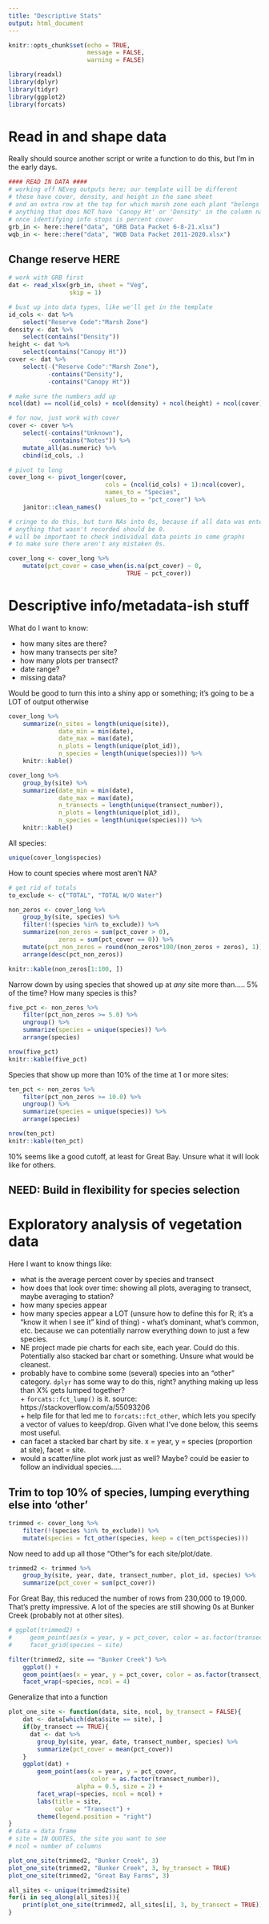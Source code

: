 ```yaml
---
title: "Descriptive Stats"
output: html_document
---
```


```r
knitr::opts_chunk$set(echo = TRUE,
                      message = FALSE,
                      warning = FALSE)
```

```r
library(readxl)
library(dplyr)
library(tidyr)
library(ggplot2)
library(forcats)
```

# Read in and shape data  

Really should source another script or write a function to do this, but I'm in the early days.

```r
#### READ IN DATA ####
# working off NEveg outputs here; our template will be different
# these have cover, density, and height in the same sheet
# and an extra row at the top for which marsh zone each plant "belongs to"
# anything that does NOT have 'Canopy Ht' or 'Density' in the column name 
# once identifying info stops is percent cover
grb_in <- here::here("data", "GRB Data Packet 6-8-21.xlsx")
wqb_in <- here::here("data", "WQB Data Packet 2011-2020.xlsx")
```

## Change reserve HERE

```r
# work with GRB first
dat <- read_xlsx(grb_in, sheet = "Veg",
                 skip = 1)
```

```r
# bust up into data types, like we'll get in the template
id_cols <- dat %>% 
    select("Reserve Code":"Marsh Zone")
density <- dat %>% 
    select(contains("Density"))
height <- dat %>% 
    select(contains("Canopy Ht"))
cover <- dat %>% 
    select(-("Reserve Code":"Marsh Zone"),
           -contains("Density"),
           -contains("Canopy Ht"))

# make sure the numbers add up
ncol(dat) == ncol(id_cols) + ncol(density) + ncol(height) + ncol(cover)

# for now, just work with cover
cover <- cover %>% 
    select(-contains("Unknown"),
           -contains("Notes")) %>% 
    mutate_all(as.numeric) %>% 
    cbind(id_cols, .)

# pivot to long
cover_long <- pivot_longer(cover,
                           cols = (ncol(id_cols) + 1):ncol(cover),
                           names_to = "Species",
                           values_to = "pct_cover") %>% 
    janitor::clean_names()

# cringe to do this, but turn NAs into 0s, because if all data was entered properly,
# anything that wasn't recorded should be 0.
# will be important to check individual data points in some graphs
# to make sure there aren't any mistaken 0s.

cover_long <- cover_long %>% 
    mutate(pct_cover = case_when(is.na(pct_cover) ~ 0,
                                 TRUE ~ pct_cover))

```

# Descriptive info/metadata-ish stuff    

What do I want to know:  

+  how many sites are there?  
+  how many transects per site?  
+  how many plots per transect?  
+  date range?  
+  missing data?  

Would be good to turn this into a shiny app or something; it's going to be a LOT of output otherwise  

```r
cover_long %>% 
    summarize(n_sites = length(unique(site)),
              date_min = min(date),
              date_max = max(date),
              n_plots = length(unique(plot_id)),
              n_species = length(unique(species))) %>% 
    knitr::kable()
```

```r
cover_long %>% 
    group_by(site) %>% 
    summarize(date_min = min(date),
              date_max = max(date),
              n_transects = length(unique(transect_number)),
              n_plots = length(unique(plot_id)),
              n_species = length(unique(species))) %>% 
    knitr::kable()
```

All species:  

```r
unique(cover_long$species)
```

How to count species where most aren't NA?

```r
# get rid of totals
to_exclude <- c("TOTAL", "TOTAL W/O Water")
```

```r
non_zeros <- cover_long %>% 
    group_by(site, species) %>% 
    filter(!(species %in% to_exclude)) %>% 
    summarize(non_zeros = sum(pct_cover > 0),
              zeros = sum(pct_cover == 0)) %>%
    mutate(pct_non_zeros = round(non_zeros*100/(non_zeros + zeros), 1)) %>% 
    arrange(desc(pct_non_zeros))

knitr::kable(non_zeros[1:100, ])

```

Narrow down by using species that showed up at *any* site more than..... 5% of the time? How many species is this?  

```r
five_pct <- non_zeros %>% 
    filter(pct_non_zeros >= 5.0) %>% 
    ungroup() %>% 
    summarize(species = unique(species)) %>% 
    arrange(species)

nrow(five_pct)
knitr::kable(five_pct)
```

Species that show up more than 10% of the time at 1 or more sites:  

```r
ten_pct <- non_zeros %>% 
    filter(pct_non_zeros >= 10.0) %>% 
    ungroup() %>% 
    summarize(species = unique(species)) %>% 
    arrange(species) 

nrow(ten_pct)
knitr::kable(ten_pct)
```

10% seems like a good cutoff, at least for Great Bay. Unsure what it will look like for others. 

## NEED: Build in flexibility for species selection  



# Exploratory analysis of vegetation data  

Here I want to know things like:  

+  what is the average percent cover by species and transect  
+  how does that look over time: showing all plots, averaging to transect, maybe averaging to station?  
+  how many species appear  
+  how many species appear a LOT (unsure how to define this for R; it's a "know it when I see it" kind of thing) - what's dominant, what's common, etc. because we can potentially narrow everything down to just a few species.  
+  NE project made pie charts for each site, each year. Could do this. Potentially also stacked bar chart or something. Unsure what would be cleanest.  
  +  probably have to combine some (several) species into an "other" category. `dplyr` has some way to do this, right? anything making up less than X% gets lumped together?   
    +  `forcats::fct_lump()` is it. source: https://stackoverflow.com/a/55093206   
    +  help file for that led me to `forcats::fct_other`, which lets you specify a vector of values to keep/drop. Given what I've done below, this seems most useful.  
  +  can facet a stacked bar chart by site. x = year, y = species (proportion at site), facet = site.  
  +  would a scatter/line plot work just as well? Maybe? could be easier to follow an individual species.....  


## Trim to top 10% of species, lumping everything else into 'other'  

```r
trimmed <- cover_long %>% 
    filter(!(species %in% to_exclude)) %>% 
    mutate(species = fct_other(species, keep = c(ten_pct$species)))
```

Now need to add up all those "Other"s for each site/plot/date.  

```r
trimmed2 <- trimmed %>% 
    group_by(site, year, date, transect_number, plot_id, species) %>% 
    summarize(pct_cover = sum(pct_cover))
```

For Great Bay, this reduced the number of rows from 230,000 to 19,000. That's pretty impressive. A lot of the species are still showing 0s at Bunker Creek (probably not at other sites).  

```r
# ggplot(trimmed2) +
#     geom_point(aes(x = year, y = pct_cover, color = as.factor(transect_number)), alpha = 0.5, size = 2) +
#     facet_grid(species ~ site)
```

```r
filter(trimmed2, site == "Bunker Creek") %>% 
    ggplot() +
    geom_point(aes(x = year, y = pct_cover, color = as.factor(transect_number)), alpha = 0.5, size = 2) +
    facet_wrap(~species, ncol = 4)
```

Generalize that into a function  

```r
plot_one_site <- function(data, site, ncol, by_transect = FALSE){
    dat <- data[which(data$site == site), ]
    if(by_transect == TRUE){
      dat <- dat %>% 
        group_by(site, year, date, transect_number, species) %>% 
        summarize(pct_cover = mean(pct_cover))
    }
    ggplot(dat) +
        geom_point(aes(x = year, y = pct_cover,
                       color = as.factor(transect_number)),
                   alpha = 0.5, size = 2) +
        facet_wrap(~species, ncol = ncol) +
        labs(title = site,
             color = "Transect") +
        theme(legend.position = "right")
}
# data = data frame
# site = IN QUOTES, the site you want to see
# ncol = number of columns
```

```r
plot_one_site(trimmed2, "Bunker Creek", 3)
plot_one_site(trimmed2, "Bunker Creek", 3, by_transect = TRUE)
plot_one_site(trimmed2, "Great Bay Farms", 3)

all_sites <- unique(trimmed2$site)
for(i in seq_along(all_sites)){
    print(plot_one_site(trimmed2, all_sites[i], 3, by_transect = TRUE))
}
```


